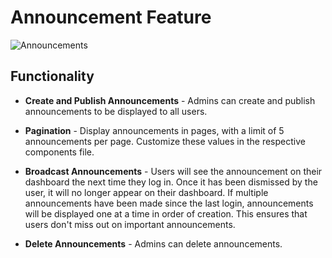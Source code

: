 # Announcement Feature

![Announcements](../public/announcements.png)

## Functionality

- **Create and Publish Announcements** - Admins can create and publish announcements to be displayed to all users.

- **Pagination** - Display announcements in pages, with a limit of 5 announcements per page. Customize these values in the respective components file.

- **Broadcast Announcements** - Users will see the announcement on their dashboard the next time they log in. Once it has been dismissed by the user, it will no longer appear on their dashboard. If multiple announcements have been made since the last login, announcements will be displayed one at a time in order of creation. This ensures that users don't miss out on important announcements.

- **Delete Announcements** - Admins can delete announcements.